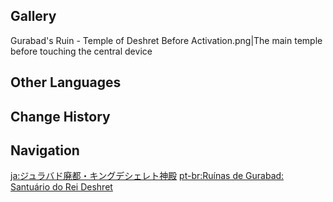 {{Location Infobox
|image        = Gurabad's Ruin - Temple of Deshret.png
|type         = Point of Interest
|map_level    = 
* Temple of Gurabad: Upper Level
* Temple of Gurabad: Lower Level
|area         = Desert of Hadramaveth
|subregion    = Great Red Sand
|region       = Sumeru
}}
{{Location Intro|description=<p>The area is unlocked during {{Quest|The Temple Where Sand Flows Like Tears}}.</p>}}
<!--
==Points of Interest==
{{Locations by Category Table|type=Points of Interest}}
--><!--
==Quests==
{{Quests by Category List|heo=1}}
-->
==Gallery==
<gallery>
Gurabad's Ruin - Temple of Deshret Before Activation.png|The main temple before touching the central device
</gallery>

==Other Languages==
{{Other Languages
|en      = Gurabad's Ruin &ndash; Temple of Deshret
|zhs     = 居尔城墟・赤王神殿
|zhs_rm  = Jū'ěr-chéng Xū &ndash; Chìwáng Shéndiàn
|zht     = 居爾城墟・赤王神殿
|zht_rm  = Jū'ěr-chéng Xū &ndash; Chìwáng Shéndiàn
|zh_tl   = Gur City Ruins &ndash; Red King Shrine
|ja      = ジュラバド廃都・キングデシェレト神殿
|ja_rm   = Jurabado Haito &ndash; Kingu Deshereto Shinden
|ja_tl   = Jurabad Ruined Capital &ndash; King Deshret Shrine
|ko      = 구라바드 폐허・적왕 신전
|ko_tl   = Gurabad Ruins &ndash; Red King Temple
|es      = Ruinas de Gurabad &ndash; Templo del Rey Deshret
|es_tl   = Ruins of Gurabad &ndash; Temple of King Deshret
|fr      = Ruines de Gurabad : Temple du roi Deshret
|fr_tl   = Gurabad's Ruins: Temple of King Deshret
|ru      = Руины Гюрабада: Храм Дешрета
|ru_tl   = Gurabad's Ruins: Temple of Deshret
|th      = Gurabad's Ruin &ndash; Temple of Deshret
|vi      = Phế Tích Gurabad &ndash; Thần Điện Deshret
|vi_tl   = 
|de      = Ruinen von Gurabad &ndash; Tempel König Deshrets
|de_tl   = Ruins of Gurabad &ndash; Temple of King Deshret
|id      = Gurabad's Ruin &ndash; Temple of Deshret
|pt      = Ruínas de Gurabad: Santuário do Rei Deshret
|pt_tl   = 
|tr      = Gurabad Harabeleri &ndash; Deshret Tapınağı
|tr_tl   = Gurabad Ruins &ndash; Deshret's Temple
|it      = Rovine di Gurabad, Tempio di Deshret
|it_tl   = Ruins of Gurabad, Temple of Deshret
}}

==Change History==
{{Change History|3.4}}

==Navigation==
{{PoI Navbox|Sumeru}}

[[ja:ジュラバド廃都・キングデシェレト神殿]]
[[pt-br:Ruínas de Gurabad: Santuário do Rei Deshret]]